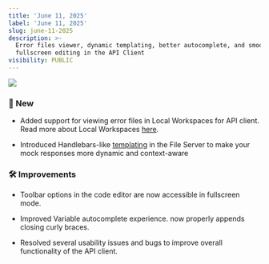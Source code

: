 ```yaml
---
title: 'June 11, 2025'
label: 'June 11, 2025'
slug: june-11-2025
description: >-
  Error files viewer, dynamic templating, better autocomplete, and smoother
  fullscreen editing in the API Client
visibility: PUBLIC
---
```

<img src="/images/june-11-2025/b1d73805-885a-4c99-b6a7-91543644b25c.png" align="center" fullwidth="false" />

### **🚀 New**

* Added support for viewing error files in Local Workspaces for API client. Read more about Local Workspaces [here](/general/team/local-workspace).

* Introduced Handlebars-like [templating](/general/mock-server/templating-in-mocks) in the File Server to make your mock responses more dynamic and context-aware

### **🛠️ Improvements**

* Toolbar options in the code editor are now accessible in fullscreen mode.

* Improved Variable autocomplete experience. now properly appends closing curly braces.

* Resolved several usability issues and bugs to improve overall functionality of the API client.
